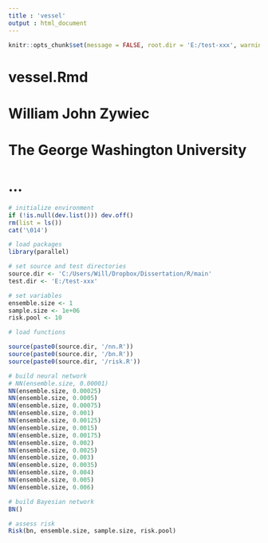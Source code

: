 ```yaml
---
title : 'vessel'
output : html_document
---
```


```r

knitr::opts_chunk$set(message = FALSE, root.dir = 'E:/test-xxx', warning = FALSE)

```

# vessel.Rmd
#
# William John Zywiec
# The George Washington University
#
# ...

```r

# initialize environment
if (!is.null(dev.list())) dev.off()
rm(list = ls())
cat('\014')

# load packages
library(parallel)

# set source and test directories
source.dir <- 'C:/Users/Will/Dropbox/Dissertation/R/main'
test.dir <- 'E:/test-xxx'

# set variables
ensemble.size <- 1
sample.size <- 1e+06
risk.pool <- 10

# load functions

source(paste0(source.dir, '/nn.R'))
source(paste0(source.dir, '/bn.R'))
source(paste0(source.dir, '/risk.R'))

```

```r

# build neural network
# NN(ensemble.size, 0.00001)
NN(ensemble.size, 0.00025)
NN(ensemble.size, 0.0005)
NN(ensemble.size, 0.00075)
NN(ensemble.size, 0.001)
NN(ensemble.size, 0.00125)
NN(ensemble.size, 0.0015)
NN(ensemble.size, 0.00175)
NN(ensemble.size, 0.002)
NN(ensemble.size, 0.0025)
NN(ensemble.size, 0.003)
NN(ensemble.size, 0.0035)
NN(ensemble.size, 0.004)
NN(ensemble.size, 0.005)
NN(ensemble.size, 0.006)

```

```r

# build Bayesian network
BN()

```

```r

# assess risk
Risk(bn, ensemble.size, sample.size, risk.pool)

```
